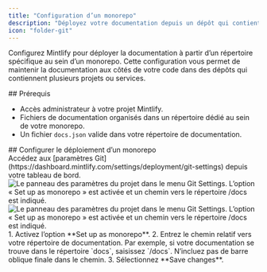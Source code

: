 ```yaml
---
title: "Configuration d’un monorepo"
description: "Déployez votre documentation depuis un dépôt qui contient plusieurs projets"
icon: "folder-git"
---
```


Configurez Mintlify pour déployer la documentation à partir d’un répertoire spécifique au sein d’un monorepo. Cette configuration vous permet de maintenir la documentation aux côtés de votre code dans des dépôts qui contiennent plusieurs projets ou services.

<div id="prerequisites">
  ## Prérequis
</div>

* Accès administrateur à votre projet Mintlify.
* Fichiers de documentation organisés dans un répertoire dédié au sein de votre monorepo.
* Un fichier `docs.json` valide dans votre répertoire de documentation.

<div id="configure-monorepo-deployment">
  ## Configurer le déploiement d’un monorepo
</div>

<Steps>
<Step title="Accéder aux paramètres Git">
Accédez aux [paramètres Git](https://dashboard.mintlify.com/settings/deployment/git-settings) depuis votre tableau de bord.

<Frame>
<img
  className="block dark:hidden my-0 pointer-events-none"
  src="/images/monorepo-light.png"
  alt="Le panneau des paramètres du projet dans le menu Git Settings. L’option « Set up as monorepo » est activée et un chemin vers le répertoire /docs est indiqué."
/>
<img
  className="hidden dark:block my-0 pointer-events-none"
  src="/images/monorepo-dark.png"
  alt="Le panneau des paramètres du projet dans le menu Git Settings. L’option « Set up as monorepo » est activée et un chemin vers le répertoire /docs est indiqué."
/>
</Frame>

</Step>
<Step title="Définir le chemin de votre documentation">
1. Activez l’option **Set up as monorepo**.
2. Entrez le chemin relatif vers votre répertoire de documentation. Par exemple, si votre documentation se trouve dans le répertoire `docs`, saisissez `/docs`.
<Note>
  N’incluez pas de barre oblique finale dans le chemin.
</Note>
3. Sélectionnez **Save changes**.
</Step>
</Steps>